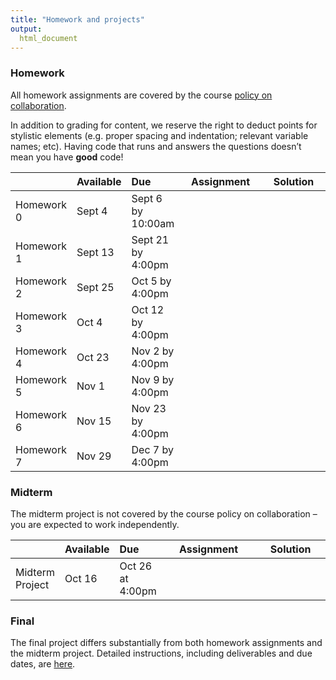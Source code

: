 ```yaml
---
title: "Homework and projects"
output:
  html_document
---
```



### Homework

All homework assignments are covered by the course [policy on collaboration](policy_on_collaboration.html). 

In addition to grading for content, we reserve the right to deduct points for stylistic elements (e.g. proper spacing and indentation; relevant variable names; etc). Having code that runs and answers the questions doesn't mean you have **good** code!

|               | Available  | Due               | Assignment                                                | Solution |
|:------------- |:---------- |:----------------- | :--------------------------------------------------------:| :----------------------------------------------:|
| Homework 0    | Sept 4     | Sept 6 by 10:00am | [<i class="far fa-file-code fa-lg"></i>](homework_0.html) | [<i class="fas fa-check fa-lg"></i>](link)      |
| Homework 1    | Sept 13    | Sept 21 by 4:00pm | [<i class="far fa-file-code fa-lg"></i>](homework_1.html) | [<i class="fas fa-check fa-lg"></i>](link)      |
| Homework 2    | Sept 25    | Oct 5 by 4:00pm   | [<i class="far fa-file-code fa-lg"></i>](link)            | [<i class="fas fa-check fa-lg"></i>](link)      |
| Homework 3    | Oct 4      | Oct 12 by 4:00pm  | [<i class="far fa-file-code fa-lg"></i>](link)            | [<i class="fas fa-check fa-lg"></i>](link)      |
| Homework 4    | Oct 23     | Nov 2 by 4:00pm   | [<i class="far fa-file-code fa-lg"></i>](link)            | [<i class="fas fa-check fa-lg"></i>](link)      |
| Homework 5    | Nov 1      | Nov 9 by 4:00pm   | [<i class="far fa-file-code fa-lg"></i>](link)            | [<i class="fas fa-check fa-lg"></i>](link)      |
| Homework 6    | Nov 15     | Nov 23 by 4:00pm  | [<i class="far fa-file-code fa-lg"></i>](link)            | [<i class="fas fa-check fa-lg"></i>](link)      |
| Homework 7    | Nov 29     | Dec 7 by 4:00pm   | [<i class="far fa-file-code fa-lg"></i>](link)            | [<i class="fas fa-check fa-lg"></i>](link)      |

### Midterm

The midterm project is not covered by the course policy on collaboration -- you are expected to work independently. 

|                 | Available  | Due              | Assignment                                                     | Solution |
|:--------------- |:---------- |:---------------- | :-------------------------------------------------------------:| :----------------------------------------------:|
| Midterm Project | Oct 16     | Oct 26 at 4:00pm | [<i class="far fa-file-code fa-lg"></i>](midterm_project.html) | [<i class="fas fa-check fa-lg"></i>](link)      |

### Final
    
The final project differs substantially from both homework assignments and the midterm project. Detailed instructions, including deliverables and due dates, are [here](final_project.html).
